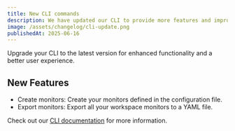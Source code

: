 ```yaml
---
title: New CLI commands
description: We have updated our CLI to provide more features and improve the user experience.
image: /assets/changelog/cli-update.png
publishedAt: 2025-06-16
---
```


Upgrade your CLI to the latest version for enhanced functionality and a better user experience.

## New Features

- Create monitors: Create your monitors defined in the configuration file.
- Export monitors: Export all your workspace monitors to a YAML file.


Check out our [CLI documentation](https://docs.openstatus.dev/cli/getting-started/) for more information.
